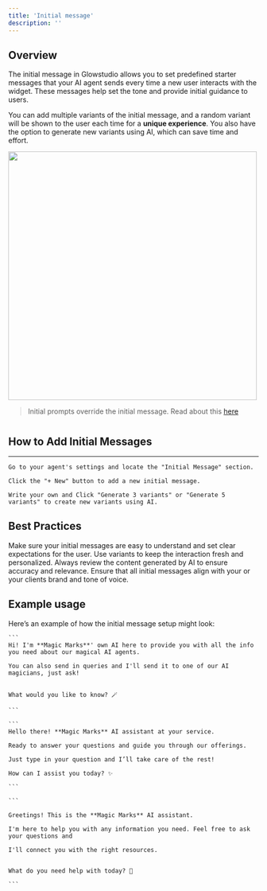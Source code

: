 ```yaml
---
title: 'Initial message'
description: ''
---
```


## Overview  
 

The initial message in Glowstudio allows you to set predefined starter messages that your AI agent sends every time a new user interacts with the widget. These messages help set the tone and provide initial guidance to users.  

You can add multiple variants of the initial message, and a random variant will be shown to the user each time for a **unique experience**. You also have the option to generate new variants using AI, which can save time and effort.  



<img class="rounded-md" src="/images/initial_message_shots.png" width="500"></img>


>Initial prompts override the initial message. Read about this [here](documentation_glowstudio.ai/Documentation/System%instructions/System%prompt/init_prompt.mdx) 

 #  

  

  # 

## How to Add Initial Messages  

 ---  


<Steps>  
 

  <Step title="Step 1: Access Initial Message Section">  

    Go to your agent's settings and locate the "Initial Message" section.  

  </Step>  

  <Step title="Step 2: Create New Message">  

    Click the "+ New" button to add a new initial message.  

  </Step>  

  <Step title="Step 3: Generate Variants">  

    Write your own and Click "Generate 3 variants" or "Generate 5 variants" to create new variants using AI.  

  </Step>  

</Steps>  





## Best Practices  

 


<CardGroup cols={2}>
  <Card title="Be Clear and Concise" icon="megaphone">
    Make sure your initial messages are easy to understand and set clear expectations for the user. 
  </Card>
  <Card title="Personalize the Experience" icon="sparkles">
    Use variants to keep the interaction fresh and personalized.  
  </Card>
  <Card title="Review AI-Generated Content" icon="magnifying-glass">
    Always review the content generated by AI to ensure accuracy and relevance. 
  </Card>
  <Card title="Personalize the Experience" icon="palette">
    Ensure that all initial messages align with your or your clients brand and tone of voice.
  </Card>
</CardGroup>
 
 ## Example usage 


Here’s an example of how the initial message setup might look:  


<AccordionGroup>  
  <Accordion title="Variant 1">  

    ```  
    Hi! I'm **Magic Marks**' own AI here to provide you with all the info you need about our magical AI agents.  

    You can also send in queries and I'll send it to one of our AI magicians, just ask!  


    What would you like to know? 🪄  

    ```  
  </Accordion>  

  <Accordion title="Variant 2">  

    ```  
    Hello there! **Magic Marks** AI assistant at your service.  

    Ready to answer your questions and guide you through our offerings.  

    Just type in your question and I’ll take care of the rest!  

    How can I assist you today? ✨  

    ```  

  </Accordion>  

  <Accordion title="Variant 3">  

    ```  

    Greetings! This is the **Magic Marks** AI assistant.  

    I'm here to help you with any information you need. Feel free to ask your questions and 

    I'll connect you with the right resources.  


    What do you need help with today? 🌟  

    ```  

  </Accordion>  


</AccordionGroup>  
